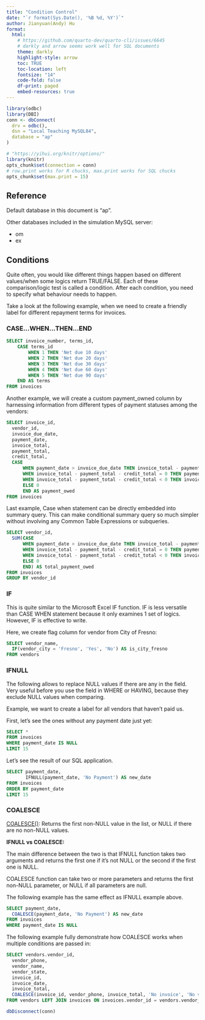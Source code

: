 ```yaml
---
title: "Condition Control"
date: "`r format(Sys.Date(), '%B %d, %Y')`"
author: Jianyuan(Andy) Hu
format: 
  html:
    # https://github.com/quarto-dev/quarto-cli/issues/6645
    # darkly and arrow seems work well for SQL documents
    theme: darkly
    highlight-style: arrow
    toc: TRUE
    toc-location: left
    fontsize: "14"
    code-fold: false
    df-print: paged
    embed-resources: true
---
```


```r
library(odbc)
library(DBI)
conn <- dbConnect(
  drv = odbc(),
  dsn = "Local Teaching MySQL84",
  database = "ap"
)

# "https://yihui.org/knitr/options/"
library(knitr)
opts_chunk$set(connection = conn)
# row.print works for R chucks, max.print works for SQL chucks
opts_chunk$set(max.print = 15)
```

## Reference

Default database in this document is "ap".

Other databases included in the simulation MySQL server:

-   om
-   ex

## Conditions

Quite often, you would like different things happen based on different values/when some logics return TRUE/FALSE. Each of these comparison/logic test is called a condition. After each condition, you need to specify what behaviour needs to happen.

Take a look at the following example, when we need to create a friendly label for different repayment terms for invoices.

### CASE...WHEN...THEN...END
```sql
SELECT invoice_number, terms_id,
    CASE terms_id
        WHEN 1 THEN 'Net due 10 days'
        WHEN 2 THEN 'Net due 20 days'
        WHEN 3 THEN 'Net due 30 days'
        WHEN 4 THEN 'Net due 60 days'
        WHEN 5 THEN 'Net due 90 days'
    END AS terms
FROM invoices
```

Another example, we will create a custom payment_owned column by harnessing information from different types of payment statuses among the vendors:

```sql
SELECT invoice_id,
  vendor_id,
  invoice_due_date,
  payment_date,
  invoice_total,
  payment_total,
  credit_total,
  CASE  
      WHEN payment_date > invoice_due_date THEN invoice_total - payment_total - credit_total
      WHEN invoice_total - payment_total - credit_total = 0 THEN payment_total
      WHEN invoice_total - payment_total - credit_total < 0 THEN invoice_total - payment_total - credit_total
      ELSE 0
      END AS payment_owed
FROM invoices
```
Last example, Case when statement can be directly embedded into summary query. This can make conditional summary query so much simpler without involving any Common Table Expressions or subqueries.

```sql
SELECT vendor_id,
  SUM(CASE  
      WHEN payment_date > invoice_due_date THEN invoice_total - payment_total - credit_total
      WHEN invoice_total - payment_total - credit_total = 0 THEN payment_total
      WHEN invoice_total - payment_total - credit_total < 0 THEN invoice_total - payment_total - credit_total
      ELSE 0
      END) AS total_payment_owed
FROM invoices
GROUP BY vendor_id
```

### IF

This is quite similar to the Microsoft Excel IF function. IF is less versatile than CASE WHEN statement because it only examines 1 set of logics. However, IF is effective to write.

Here, we create flag column for vendor from City of Fresno:
```sql
SELECT vendor_name, 
  IF(vendor_city = 'Fresno', 'Yes', 'No') AS is_city_fresno
FROM vendors
```
### IFNULL

The following allows to replace NULL values if there are any in the field. Very useful before you use the field in WHERE or HAVING, because they exclude NULL values when comparing.

Example, we want to create a label for all vendors that haven't paid us. 

First, let's see the ones without any payment date just yet:

```sql
SELECT *
FROM invoices
WHERE payment_date IS NULL
LIMIT 15
```
Let's see the result of our SQL application.
```sql
SELECT payment_date,
       IFNULL(payment_date, 'No Payment') AS new_date
FROM invoices
ORDER BY payment_date
LIMIT 15
```
### COALESCE

[COALESCE()](https://dev.mysql.com/doc/refman/8.4/en/comparison-operators.html#function_coalesce): Returns the first non-NULL value in the list, or NULL if there are no non-NULL values.

**IFNULL vs COALESCE:**

The main difference between the two is that IFNULL function takes two arguments and returns the first one if it's not NULL or the second if the first one is NULL.

COALESCE function can take two or more parameters and returns the first non-NULL parameter, or NULL if all parameters are null.

The following example has the same effect as IFNULL example above.

```sql
SELECT payment_date,
  COALESCE(payment_date, 'No Payment') AS new_date
FROM invoices
WHERE payment_date IS NULL
```
The following example fully demonstrate how COALESCE works when multiple conditions are passed in:
```sql
SELECT vendors.vendor_id,
  vendor_phone,
  vendor_name,
  vendor_state,
  invoice_id, 
  invoice_date,
  invoice_total,
  COALESCE(invoice_id, vendor_phone, invoice_total, 'No invoice', 'No vendor phone number','No invoice total') AS NEW_COL
FROM vendors LEFT JOIN invoices ON invoices.vendor_id = vendors.vendor_id
```

```r
dbDisconnect(conn)
```

